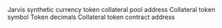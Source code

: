 <ParamField path="jfiat_collateral_pool_address">
Jarvis synthetic currency token collateral pool address
</ParamField>
<ParamField path="jfiat_collateral_symbol">
Collateral token symbol
</ParamField>
<ParamField path="decimals">
Token decimals
</ParamField>
<ParamField path="jfiat_collateral_token_address">
Collateral token contract address
</ParamField>
